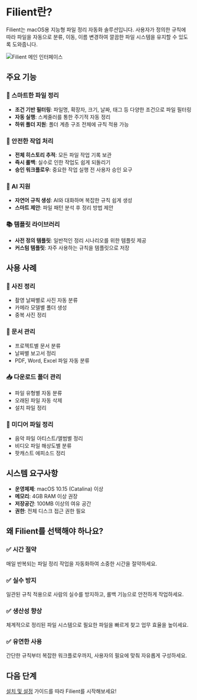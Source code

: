 # Filient란?

Filient는 macOS용 지능형 파일 정리 자동화 솔루션입니다. 사용자가 정의한 규칙에 따라 파일을 자동으로 분류, 이동, 이름 변경하여 깔끔한 파일 시스템을 유지할 수 있도록 도와줍니다.

![Filient 메인 인터페이스](/docs/images/main-interface.png)

## 주요 기능

### 🎯 스마트한 파일 정리
- **조건 기반 필터링**: 파일명, 확장자, 크기, 날짜, 태그 등 다양한 조건으로 파일 필터링
- **자동 실행**: 스케줄러를 통한 주기적 자동 정리
- **하위 폴더 지원**: 폴더 계층 구조 전체에 규칙 적용 가능

### 🔄 안전한 작업 처리
- **전체 히스토리 추적**: 모든 파일 작업 기록 보관
- **즉시 롤백**: 실수로 인한 작업도 쉽게 되돌리기
- **승인 워크플로우**: 중요한 작업 실행 전 사용자 승인 요구

### 🤖 AI 지원
- **자연어 규칙 생성**: AI와 대화하며 복잡한 규칙 쉽게 생성
- **스마트 제안**: 파일 패턴 분석 후 정리 방법 제안

### 📚 템플릿 라이브러리
- **사전 정의 템플릿**: 일반적인 정리 시나리오를 위한 템플릿 제공
- **커스텀 템플릿**: 자주 사용하는 규칙을 템플릿으로 저장

## 사용 사례

### 📸 사진 정리
- 촬영 날짜별로 사진 자동 분류
- 카메라 모델별 폴더 생성
- 중복 사진 정리

### 📄 문서 관리
- 프로젝트별 문서 분류
- 날짜별 보고서 정리
- PDF, Word, Excel 파일 자동 분류

### 📥 다운로드 폴더 관리
- 파일 유형별 자동 분류
- 오래된 파일 자동 삭제
- 설치 파일 정리

### 🎵 미디어 파일 정리
- 음악 파일 아티스트/앨범별 정리
- 비디오 파일 해상도별 분류
- 팟캐스트 에피소드 정리

## 시스템 요구사항

- **운영체제**: macOS 10.15 (Catalina) 이상
- **메모리**: 4GB RAM 이상 권장
- **저장공간**: 100MB 이상의 여유 공간
- **권한**: 전체 디스크 접근 권한 필요

## 왜 Filient를 선택해야 하나요?

### ✅ 시간 절약
매일 반복되는 파일 정리 작업을 자동화하여 소중한 시간을 절약하세요.

### ✅ 실수 방지
일관된 규칙 적용으로 사람의 실수를 방지하고, 롤백 기능으로 안전하게 작업하세요.

### ✅ 생산성 향상
체계적으로 정리된 파일 시스템으로 필요한 파일을 빠르게 찾고 업무 효율을 높이세요.

### ✅ 유연한 사용
간단한 규칙부터 복잡한 워크플로우까지, 사용자의 필요에 맞춰 자유롭게 구성하세요.

## 다음 단계

[설치 및 설정](/docs/getting-started/installation) 가이드를 따라 Filient를 시작해보세요!